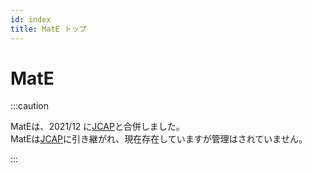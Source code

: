 ---
id: index
title: MatE トップ
---

# MatE

:::caution

MatEは、2021/12 に[JCAP](./JCAP)と合併しました。  
MatEは[JCAP](./JCAP)に引き継がれ、現在存在していますが管理はされていません。

:::
